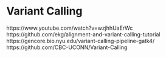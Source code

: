 # Variant Calling






https://www.youtube.com/watch?v=wzjhhUaErWc
https://github.com/ekg/alignment-and-variant-calling-tutorial
https://gencore.bio.nyu.edu/variant-calling-pipeline-gatk4/
https://github.com/CBC-UCONN/Variant-Calling
